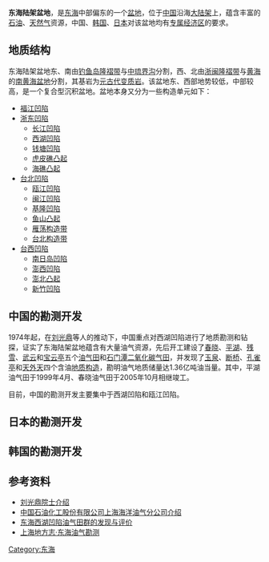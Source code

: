'''东海陆架盆地'''，是[[东海|东海]]中部偏东的一个[[盆地|盆地]]，位于[[中国|中国]]沿海[[大陆架|大陆架]]上，蕴含丰富的[[石油|石油]]、[[天然气|天然气]]资源，中国、[[韩国|韩国]]、[[日本|日本]]对该盆地均有[[专属经济区|专属经济区]]的要求。

==地质结构==

东海陆架盆地东、南由[[钓鱼岛隆褶带|钓鱼岛隆褶带]]与[[中琉界沟|中琉界沟]]分割，西、北由[[浙闽隆褶带|浙闽隆褶带]]与[[黄海|黄海]]的[[南黄海盆地|南黄海盆地]]分割，其基岩为[[元古代|元古代]][[变质岩|变质岩]]。该盆地东、西部地势较低，中部较高，是一个复合型沉积盆地。盆地本身又分为一些构造单元如下：
*[[福江凹陷|福江凹陷]]
*[[浙东凹陷|浙东凹陷]]
**[[长江凹陷|长江凹陷]]
**[[西湖凹陷|西湖凹陷]]
**[[钱塘凹陷|钱塘凹陷]]
**[[虎皮礁凸起|虎皮礁凸起]]
**[[海礁凸起|海礁凸起]]
*[[台北凹陷|台北凹陷]]
**[[瓯江凹陷|瓯江凹陷]]
**[[闽江凹陷|闽江凹陷]]
**[[基隆凹陷|基隆凹陷]]
**[[鱼山凸起|鱼山凸起]]
**[[雁荡构造带|雁荡构造带]]
**[[台北构造带|台北构造带]]
*[[台西凹陷|台西凹陷]]
**[[南日岛凹陷|南日岛凹陷]]
**[[澎西凹陷|澎西凹陷]]
**[[澎北凸起|澎北凸起]]
**[[新竹凹陷|新竹凹陷]]
 
==中国的勘测开发==


1974年起，在[[刘光鼎|刘光鼎]]等人的推动下，中国重点对西湖凹陷进行了地质勘测和钻探，证实了东海陆架盆地蕴含有大量油气资源，先后开工建设了[[春晓油气田|春晓]]、[[平湖油气田|平湖]]、[[残雪油气田|残雪]]、[[武云油气田|武云]]和[[宝云亭油气田|宝云亭]]五个[[油气田|油气田]]和[[石门潭二氧化碳气田|石门潭二氧化碳气田]]，并发现了[[玉泉构造|玉泉]]、[[断桥构造|断桥]]、[[孔雀亭构造|孔雀亭]]和[[天外天构造|天外天]]四个含油[[地质构造|地质构造]]，勘明油气地质储量达1.36亿吨油当量。其中，平湖油气田于1999年4月、春晓油气田于2005年10月相继竣工。

目前，中国的勘测开发主要集中于西湖凹陷和瓯江凹陷。

==日本的勘测开发==

==韩国的勘测开发==

==参考资料==
*[https://web.archive.org/web/20061218094228/http://www.oilhr.com/homes/star12_4.asp 刘光鼎院士介绍]
*[https://web.archive.org/web/20060823173623/http://news.sinopecnews.com.cn/shnews/2005-03/29/content_231734.htm 中国石油化工股份有限公司上海海洋油气分公司介绍]
*[https://web.archive.org/web/20070927130842/http://infos.mlr.gov.cn/infocenter/depzykj/jlsj/gz56FD5BB65956view.asp?key=120 东海西湖凹陷油气田群的发现与评价]
*[https://web.archive.org/web/20070310220308/http://www.shtong.gov.cn/newsite/node2/node2245/node67924/node67936/node67969/userobject1ai64764.html 上海地方志·东海油气勘测]
[[Category:东海|Category:东海]]
